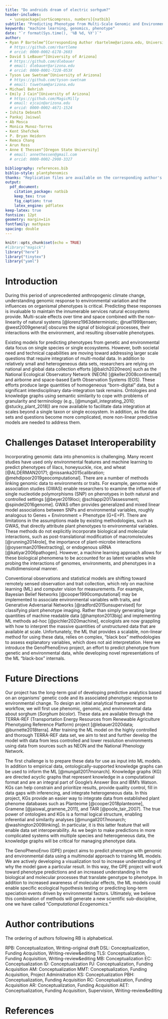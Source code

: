 ```yaml
---
title: "Do androids dream of electric sorhgum?"
header-includes:
  - \usepackage[sort&compress, numbers]{natbib}
subtitle: "Predicting Phenotype from Multi-Scale Genomic and Environment Data using Neural Networks and Knowledge Graphs"
keywords: "machine learning, genomics, phenotype"
date: "`r format(Sys.time(), '%B %d, %Y')`"
author:
- Ryan P Bartelme^[Corresponding Author rbartelme@arizona.edu, University of Arizona]
  # https://github.com/rbartleme
  # orcid: 0000-0002-6178-2603
- David S LeBauer^[University of Arizona]
  # https://github.com/dlebauer
  # email: dlebauer@arizona.edu
  # orcid: 0000-0001-7228-053X
- Tyson Lee Swetnam^[University of Arizona]
  # https://github.com/tyson-swetnam
  # email: tswetnam@arizona.edu
- Michael Behrish
- Emily J Cain^[University of Arizona]
  # https://github.com/MagicMilly
  # email: ejcain@arizona.edu
  # orcid: 0000-0002-4671-1524
- Ishita Debnath
- Pankaj Jaiswal
- Ab Mosca
- Monica Munoz-Torres
- Kent Shefchek
- P. Bryan Heidorn
- Remco Chang
- Arun Ross
- Anne E Thessen^[Oregon State University]
  # email: annethessen@gmail.com
  # orcid: 0000-0002-2908-3327

bibliography: references.bib
biblio-style: plantphenomics
thanks: "Replication files are available on the corresponding author's Github account"
output:
  pdf_document:
    citation_package: natbib
    keep_tex: true
    fig_caption: true
    latex_engine: pdflatex
keep-latex: true
fontsize: 12pt
geometry: margin=1in
fontfamily: mathpazo
spacing: double
---
```


```r
knitr::opts_chunk$set(echo = TRUE)
#library("magick")
library("here")
library("tinytex")
library("yaml")
```

# Introduction

  During this period of unprecedented anthropogenic climate change, understanding genomic response to environmental variation and the influences on organismal phenotypes is critical.
Predicting these responses is invaluable to maintain the innumerable services natural ecosystems provide.
Multi-scale effects over time and space combined with the non-linearity of natural systems [@lorenz1963deterministic; @ruel1999jensen; @west2009general] obscures the signal of biological processes, their interactions with the environment, and resulting observable phenotypes.

  Existing models for predicting phenotypes from genetic and environmental data focus on single species or single ecosystems.
However, both societal need and technical capabilities are moving toward addressing larger scale questions that require integration of multi-modal data.
In addition to relatively small and heterogeneous data sets, researchers are relying on national and global data collection efforts [@balch2020neon] such as the National Ecological Observatory Network (NEON) [@keller2008continental] and airborne and space-based Earth Observation Systems (EOS).
These efforts produce large quantities of homogeneous "born-digital" data, but a significant interdisciplinary data-integration task remains.
Ontologies and knowledge graphs using semantic similarity to cope with problems of granularity and terminology (e.g., [@mungall_integrating_2010; @stucky_plant_2018]) are now available to facilitate data integration at scales beyond a single taxon or single ecosystem.
In addition, as the data sets and questions become more complicated, more non-linear predictive models are needed to address them.

# Challenges Dataset Interoperability

  Incorporating genomic data into phenomics is challenging. Many recent studies have used only environmental features and machine learning to predict phenotypes of lilacs, honeysuckle, rice, and wheat [@ALDERMAN20171; @nissanka2015calibration; @mehdipoor2019geocomputational].
There are a number of methods linking genomic data to environments or traits.
For example, genome wide association studies (GWAS) enable researchers to examine the influence of single nucleotide polymorphisms (SNP) on phenotypes in both natural and controlled settings [@beyer2019loci; @schlappi2017assessment; @spindel2016genome].
GWAS often provides generalized and mixed linear model associations between SNPs and environmental variables, roughly analogous to Genes + Environment = Phenotype (G+E=P).
There are limitations in the assumptions made by existing methodologies, such as GWAS, that directly attribute plant phenotypes to environmental variables.
These methods do not explicitly incorporate biological and molecular interactions, such as post-translational modification of macromolecules [@running2014role], the importance of plant-microbe interactions [@oyserman2019extracting], or endogenous siRNA [@katiyar2006pathogen].
However, a machine learning approach allows for these biological phenomena to be accounted for as latent variables while probing the interactions of genomes, environments, and phenotypes in a multidimensional manner.

  Conventional observations and statistical models are shifting toward remotely sensed observation and trait collection, which rely on machine learning (ML) and computer vision for measurements.
For example, Bayesian Belief Networks [@cooper1990computational] may be implemented to associate environmental variables with traits, and Generative Adversarial Networks [@radford2015unsupervised] for classifying plant phenotype imaging.
Rather than simply generating large quantities of machine readable data [@hampton2013big] and implementing ML methods ad-hoc [@pichler2020machine], ecologists are now grappling with how to interpret the massive quantities of unstructured data that are available at scale. Unfortunately, the ML that provides a scalable, non-linear method for using these data, relies on complex, “black box” methodologies to assess explanatory variables, which does not aid interpretation.
Here we introduce the GenoPhenoEnvo project, an effort to predict phenotype from genetic and environmental data, while developing novel representations of the ML “black-box” internals.

# Future Directions

  Our project has the long-term goal of developing predictive analytics based on an organisms’ genetic code and its associated phenotypic response to environmental change.
To design an initial analytical framework and workflow, we will first use phenomic, genomic, and environmental data about sorghum (_Sorghum bicolor_).
These data are available through the TERRA-REF (Transportation Energy Resources from Renewable Agriculture Phenotyping Reference Platform) project [@lebauer2020data; @burnette2018terra].
After training the ML model on the highly controlled and thorough TERRA-REF data set, we aim to test and further develop the model with data from less controlled and lower resolution environments using data from sources such as NEON and the National Phenology Network.

  The first challenge is to prepare these data for use as input into ML models. In addition to empirical data, ontologically-supported knowledge graphs can be used to inform the ML [@mungall2017monarch].
Knowledge graphs (KG) are directed acyclic graphs that represent knowledge in a computational format and are an integral part of Google’s Answer Box and IBM’s Watson.
KGs can help constrain and prioritize results, provide quality control, fill in data gaps with inferencing, and integrate heterogeneous data.
In this project, KGs  provide an easier way to integrate data from established plant phenome databases such as Planteome [@cooper2018planteome], Gramene [@jaiswal_gramene_2011], and TAIR [@poole_tair_2007].
The true power of ontologies and KGs is a formal logical structure, enabling inferential and similarity analyses [@mungall2017monarch; @washington2009linking].
In particular, it is this latter feature that will enable data set interoperability.
As we begin to make predictions in more complicated systems with multiple species and heterogeneous data, the knowledge graphs will be critical for managing phenotype data.

  The GenoPhenoEnvo (GPE) project aims to predict phenotype with genomic and environmental data using a multimodal approach to training ML models.
We are actively developing a visualization tool to increase understanding of why the model gave a particular result.
In this way, the GPE project will work toward phenotype predictions and an increased understanding in the biological and molecular processes that translate genotype to phenotype.
In addition to increased awareness of molecular effects, the ML models could enable specific ecological hypothesis testing or predicting long-term speciation events driven by environmental factors.
Ultimately, we believe this combination of methods will generate a new scientific sub-discipline, one we have called “_Computational Ecogenomics._”

# Author contributions

The ordering of authors following RB is alphabetical.

RPB: Conceptualization, Writing-original draft
DSL: Conceptualization, Funding Acquisition, Writing-review&editing
TLS: Conceptualization, Funding Acquisition, Writing-review&editing
MB: Conceptualization
EC: Conceptualization
ID: Conceptualization
PJ: Conceptualization, Funding Acquisition
AM: Conceptualization
MMT: Conceptualization, Funding Acquisition, Project Administration
KS: Conceptualization
PBH: Conceptualization, Funding Acquisition
RC: Conceptualization, Funding Acquisition
AR: Conceptualization, Funding Acquisition
AET: Conceptualization, Funding Acquisition, Supervision, Writing-review&editing

# References
